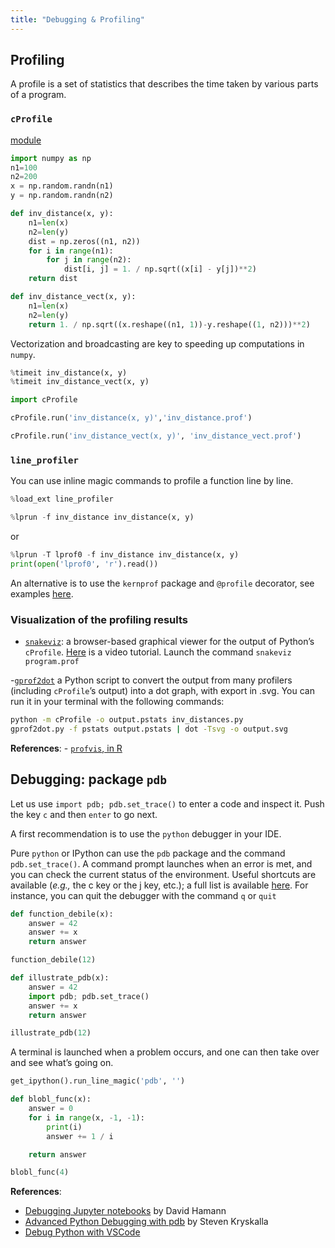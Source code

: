 ```yaml
---
title: "Debugging & Profiling"
---
```



## Profiling

A profile is a set of statistics that describes the time taken by various parts of a program.

### `cProfile`
[module](https://docs.python.org/3/library/profile.html)

```python
import numpy as np
n1=100
n2=200
x = np.random.randn(n1)
y = np.random.randn(n2)

def inv_distance(x, y):
    n1=len(x)
    n2=len(y)
    dist = np.zeros((n1, n2))
    for i in range(n1):
        for j in range(n2):
            dist[i, j] = 1. / np.sqrt((x[i] - y[j])**2)
    return dist

def inv_distance_vect(x, y):
    n1=len(x)
    n2=len(y)
    return 1. / np.sqrt((x.reshape((n1, 1))-y.reshape((1, n2)))**2)

```

Vectorization and broadcasting are key to speeding up computations in `numpy`.

```python
%timeit inv_distance(x, y)
%timeit inv_distance_vect(x, y)
```


```python
import cProfile
```
```python
cProfile.run('inv_distance(x, y)','inv_distance.prof')
```

```python
cProfile.run('inv_distance_vect(x, y)', 'inv_distance_vect.prof')
```


### `line_profiler`

You can use inline magic commands to profile a function line by line.

```python
%load_ext line_profiler
```

```python
%lprun -f inv_distance inv_distance(x, y)
```
or
```python
%lprun -T lprof0 -f inv_distance inv_distance(x, y)
print(open('lprof0', 'r').read())
```

An alternative is to use the `kernprof` package and `@profile` decorator, see  examples [here](https://coderzcolumn.com/tutorials/python/line-profiler-line-by-line-profiling-of-python-code).

### Visualization of the profiling results

- [`snakeviz`](https://jiffyclub.github.io/snakeviz/): a browser-based graphical viewer for the output of Python's `cProfile`. [Here](https://www.youtube.com/watch?v=qhb7cehwChc) is a video tutorial.
Launch the command `snakeviz program.prof`

-[`gprof2dot`](https://github.com/jrfonseca/gprof2dot)
a Python script to convert the output from many profilers (including `cProfile`'s output) into a dot graph, with export in .svg.
You can run it in your terminal with the following commands:
```bash
python -m cProfile -o output.pstats inv_distances.py
gprof2dot.py -f pstats output.pstats | dot -Tsvg -o output.svg
```



**References**:
- [`profvis`, in R](https://rstudio.github.io/profvis/)

## Debugging: package `pdb`



Let us use `import pdb; pdb.set_trace()` to enter a code and inspect it.
Push the key `c` and then `enter` to go next.

A first recommendation is to use the `python` debugger in your IDE.


Pure `python` or IPython can use the `pdb` package and the
command `pdb.set_trace()`.
A command prompt launches when an error is met, and you can check the current
status of the environment.
Useful shortcuts are available (*e.g.,* the c key or the j key, etc.); a full list is available [here](c).
For instance, you can quit the debugger with the command `q` or `quit`
```python
def function_debile(x):
    answer = 42
    answer += x
    return answer
```

```python
function_debile(12)
```

```python
def illustrate_pdb(x):
    answer = 42
    import pdb; pdb.set_trace()
    answer += x
    return answer
```

```python
illustrate_pdb(12)
```

A terminal is launched when a problem occurs, and one can then take over and see what's going on.

```python
get_ipython().run_line_magic('pdb', '')
```

```python
def blobl_func(x):
    answer = 0
    for i in range(x, -1, -1):
        print(i)
        answer += 1 / i

    return answer

blobl_func(4)
```
**References**:

- [Debugging Jupyter notebooks ](https://davidhamann.de/2017/04/22/debugging-jupyter-notebooks/) by David Hamann
- [Advanced Python Debugging with pdb](https://www.codementor.io/stevek/advanced-python-debugging-with-pdb-g56gvmpfa) by Steven Kryskalla
- [Debug Python with VSCode](https://www.youtube.com/watch?v=w8QHoVam1-I)